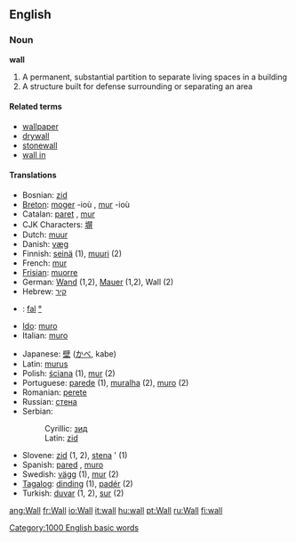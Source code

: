 ==English==
===Noun===
'''wall'''

#A permanent, substantial partition to separate living spaces in a building
#A structure built for defense surrounding or separating an area

==== Related terms ====
*[[wallpaper]]
*[[drywall]]
*[[stonewall]]
*[[wall in]]

====Translations====
{{top}}
*Bosnian: [[zid#Bosnian|zid]] {{m}}
*[[Breton]]: [[moger]] {{f}} -ioù {{p}}, [[mur]] {{f}} -ioù {{p}}
*Catalan: [[paret]] {{f}}, [[mur]] {{m}}
*CJK Characters: [[塀]]
*Dutch: [[muur]]
*Danish: [[væg]]
*Finnish: [[seinä]] (1), [[muuri]] (2)
*French: [[mur]] {{m}}
*[[Frisian]]: [[muorre]]
*German: [[Wand]] {{f}} (1,2), [[Mauer]] {{f}} (1,2), Wall {{m}} (2)
*Hebrew: [[קיר]]
*{{hu}}: [[fal]] [[:hu:fal|°]] 
*[[Ido]]: [[muro]]
*Italian: [[muro]] {{m}}
{{mid}}
*Japanese: [[壁]] ([[かべ]], kabe)
*Latin: [[murus]] {{m}}
*Polish: [[ściana]] {{f}} (1), [[mur]] {{m}} (2)
*Portuguese: [[parede]] {{f}} (1), [[muralha]] {{f}} (2), [[muro]] {{m}} (2)
*Romanian: [[perete]] {{m}}
*Russian: [[стена]] {{f}}
*Serbian:
*:Cyrillic: [[зид#Serbian|зид]] {{m}}
*:Latin: [[zid#Serbian|zid]] {{m}}
*Slovene: [[zid]] {{m}} (1, 2), [[stena]] {{f}}' (1)
*Spanish: [[pared]] {{f}}, [[muro]] {{m}}
*Swedish: [[vägg]] (1), [[mur]] (2)
*[[Tagalog]]: [[dinding]] (1), [[padér]] (2)
*Turkish: [[duvar]] (1, 2), [[sur]] (2)
{{bottom}}

[[Category:1000 English basic words]]

[[ang:Wall]]
[[fr:Wall]]
[[io:Wall]]
[[it:wall]]
[[hu:wall]]
[[pt:Wall]]
[[ru:Wall]]
[[fi:wall]]